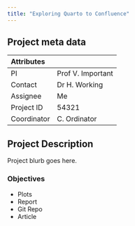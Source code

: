 ```yaml
---
title: "Exploring Quarto to Confluence"
---
```


## Project meta data

| Attributes | |
| :- | :--- |
| PI | Prof V. Important |
| Contact | Dr H. Working |
| Assignee | Me |
| Project ID | 54321 |
| Coordinator | C. Ordinator |

## Project Description

Project blurb goes here.

### Objectives

- Plots
- Report
- Git Repo
- Article